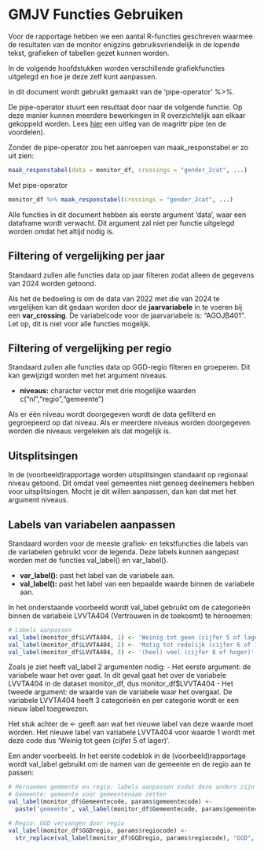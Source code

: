 # GMJV Functies Gebruiken
Voor de rapportage hebben we een aantal R-functies geschreven waarmee de resultaten van de monitor enigzins gebruiksvriendelijk in de lopende tekst, grafieken of tabellen gezet kunnen worden.

In de volgende hoofdstukken worden verschillende grafiekfuncties uitgelegd en hoe je deze zelf kunt aanpassen.

::: callout-tip
In dit document wordt gebruikt gemaakt van de 'pipe-operator' *%\>%*.

De pipe-operator stuurt een resultaat door naar de volgende functie. Op deze manier kunnen meerdere bewerkingen in R overzichtelijk aan elkaar gekoppeld worden. Lees [hier](#0) een uitleg van de magrittr pipe (en de voordelen).

Zonder de pipe-operator zou het aanroepen van maak_responstabel er zo uit zien:

``` r
maak_responstabel(data = monitor_df, crossings = "gender_2cat", ...)
```

Met pipe-operator

``` r
monitor_df %>% maak_responstabel(crossings = "gender_2cat", ...)
```

Alle functies in dit document hebben als eerste argument 'data', waar een dataframe wordt verwacht. Dit argument zal niet per functie uitgelegd worden omdat het altijd nodig is.
:::

## Filtering of vergelijking per jaar
Standaard zullen alle functies data op jaar filteren zodat alleen de gegevens van 2024 worden getoond. 

Als het de bedoeling is om de data van 2022 met die van 2024 te vergelijken kan dit gedaan worden door de **jaarvariabele** in te voeren bij een **var_crossing**. De variabelcode voor de jaarvariabele is: "AGOJB401". 
Let op, dit is niet voor alle functies mogelijk.


## Filtering of vergelijking per regio
Standaard zullen alle functies data op GGD-regio filteren en groeperen. Dit kan gewijzigd worden met het argument niveaus.

-   **niveaus:** character vector met drie mogelijke waarden c("nl","regio","gemeente")

Als er één niveau wordt doorgegeven wordt de data gefilterd en gegroepeerd op dat niveau. Als er meerdere niveaus worden doorgegeven worden die niveaus vergeleken als dat mogelijk is. 

## Uitsplitsingen
In de (voorbeeld)rapportage worden uitsplitsingen standaard op regionaal niveau getoond. Dit omdat veel gemeentes niet genoeg deelnemers hebben voor uitsplitsingen. Mocht je dit willen aanpassen, dan kan dat met het argument niveaus.

## Labels van variabelen aanpassen
Standaard worden voor de meeste grafiek- en tekstfuncties die labels van de variabelen gebruikt voor de legenda. Deze labels kunnen aangepast worden met de functies val_label() en var_label(). 

-   **var_label():** past het label van de variabele aan. 
-   **val_label():** past het label van een bepaalde waarde binnen de variabele aan. 

In het onderstaande voorbeeld wordt val_label gebruikt om de categorieën binnen de variabele LVVTA404 (Vertrouwen in de toekosmt) te hernoemen:

``` r
# Labels aanpassen
val_label(monitor_df$LVVTA404, 1) <- 'Weinig tot geen (cijfer 5 of lager)'
val_label(monitor_df$LVVTA404, 2) <- 'Matig tot redelijk (cijfer 6 of 7)'
val_label(monitor_df$LVVTA404, 3) <- '(heel) veel (cijfer 8 of hoger)'
```

Zoals je ziet heeft val_label 2 argumenten nodig:
-   Het eerste argument: de variabele waar het over gaat. In dit geval gaat het over de variabele LVVTA404 in de dataset monitor_df, dus monitor_df$LVVTA404
-   Het tweede argument: de waarde van de variabele waar het overgaat. De variabele LVVTA404 heeft 3 categorieën en per categorie wordt er een nieuw label toegewezen. 

Het stuk achter de <- geeft aan wat het nieuwe label van deze waarde moet worden. Het nieuwe label van variabele LVVTA404 voor waarde 1 wordt met deze code dus 'Weinig tot geen (cijfer 5 of lager)'.

Een ander voorbeeld. In het eerste codeblok in de (voorbeeld)rapportage wordt val_label gebruikt om de namen van de gemeente en de regio  aan te passen:

``` r
# Hernoemen gemeente en regio: labels aanpassen zodat deze anders zijn in grafieken
# Gemeente: gemeente voor gemeentenaam zetten
val_label(monitor_df$Gemeentecode, params$gemeentecode) <-
  paste('gemeente', val_label(monitor_df$Gemeentecode, params$gemeentecode))

# Regio: GGD vervangen door regio
val_label(monitor_df$GGDregio, params$regiocode) <- 
  str_replace(val_label(monitor_df$GGDregio, params$regiocode), "GGD", "regio")
```


